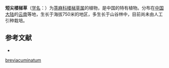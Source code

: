 {{Speciesbox
| name = 短尖楼梯草
| status = 
| status_system = 
| image =
| genus = Elatostema
| species = breviacuminatum
| authority = W. T. Wang
}}

'''短尖楼梯草'''（[[学名|学名]]：{{lang|la|''Elatostema breviacuminatum''}}）为[[荨麻科|荨麻科]][[楼梯草属|楼梯草属]]的植物，是中国的特有植物。分布在[[中国大陆|中国大陆]]的[[云南|云南]]等地，生长于海拔750米的地区，多生长于山谷林中，目前尚未由人工引种栽培。

== 参考文献 ==
<div class="references-small">
* {{cite web| url =http://www.bioinfo.cn/db05/KmzwSpecies.php?action=view&id=23273| title =短尖楼梯草| work =《中国高等植物数据库全库》| publisher =中国科学院微生物研究所| author =昆明植物研究所| accessdate =2009-02-25| deadurl =yes| archiveurl =https://web.archive.org/web/20160305082703/http://www.bioinfo.cn/db05/KmzwSpecies.php?action=view&id=23273| archivedate =2016-03-05}}
</div>
{{Taxonbar|from=Q15232130}}

{{DEFAULTSORT:Elatostema breviacuminatum}}
[[Category:楼梯草属|breviacuminatum]]


{{Urticaceae-stub}}